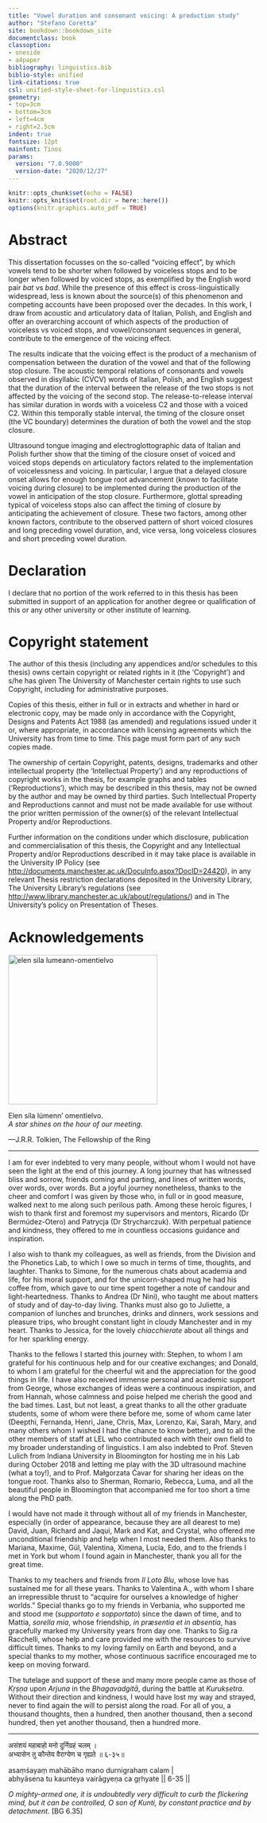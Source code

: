 ```yaml
---
title: "Vowel duration and consonant voicing: A production study"
author: "Stefano Coretta"
site: bookdown::bookdown_site
documentclass: book
classoption:
- oneside
- a4paper
bibliography: linguistics.bib
biblio-style: unified
link-citations: true
csl: unified-style-sheet-for-linguistics.csl
geometry:
- top=3cm
- bottom=3cm
- left=4cm
- right=2.5cm
indent: true
fontsize: 12pt
mainfont: Tinos
params:
  version: "7.0.9000"
  version-date: "2020/12/27"
---
```


```r
knitr::opts_chunk$set(echo = FALSE)
knitr::opts_knit$set(root.dir = here::here())
options(knitr.graphics.auto_pdf = TRUE)
```

# Abstract {-}

This dissertation focusses on the so-called "voicing effect", by which vowels tend to be shorter when followed by voiceless stops and to be longer when followed by voiced stops, as exemplified by the English word pair *bat* vs *bad*.
While the presence of this effect is cross-linguistically widespread, less is known about the source(s) of this phenomenon and competing accounts have been proposed over the decades.
In this work, I draw from acoustic and articulatory data of Italian, Polish, and English and offer an overarching account of which aspects of the production of voiceless vs voiced stops, and vowel/consonant sequences in general, contribute to the emergence of the voicing effect.

The results indicate that the voicing effect is the product of a mechanism of compensation between the duration of the vowel and that of the following stop closure.
The acoustic temporal relations of consonants and vowels observed in disyllabic (CV́CV) words of Italian, Polish, and English suggest that the duration of the interval between the release of the two stops is not affected by the voicing of the second stop.
The release-to-release interval has similar duration in words with a voiceless C2 and those with a voiced C2.
Within this temporally stable interval, the timing of the closure onset (the VC boundary) determines the duration of both the vowel and the stop closure.

Ultrasound tongue imaging and electroglottographic data of Italian and Polish further show that the timing of the closure onset of voiced and voiced stops depends on articulatory factors related to the implementation of voicelessness and voicing.
In particular, I argue that a delayed closure onset allows for enough tongue root advancement (known to facilitate voicing during closure) to be implemented during the production of the vowel in anticipation of the stop closure.
Furthermore, glottal spreading typical of voiceless stops also can affect the timing of closure by anticipating the achievement of closure.
These two factors, among other known factors, contribute to the observed pattern of short voiced closures and long preceding vowel duration, and, vice versa, long voiceless closures and short preceding vowel duration.

# Declaration {-}

I declare that no portion of the work referred to in this thesis has been submitted in support of an application for another degree or qualification of this or any other university or other institute of learning.

# Copyright statement {-}

The author of this thesis (including any appendices and/or schedules to this thesis) owns certain copyright or related rights in it (the 'Copyright') and s/he has given The University of Manchester certain rights to use such Copyright, including for administrative purposes.

Copies of this thesis, either in full or in extracts and whether in hard or electronic copy, may be made only in accordance with the Copyright, Designs and Patents Act 1988 (as amended) and regulations issued under it or, where appropriate, in accordance with licensing agreements which the University has from time to time. This page must form part of any such copies made.

The ownership of certain Copyright, patents, designs, trademarks and other intellectual property (the 'Intellectual Property') and any reproductions of copyright works in the thesis, for example graphs and tables ('Reproductions'), which may be described in this thesis, may not be owned by the author and may be owned by third parties. Such Intellectual Property and Reproductions cannot and must not be made available for use without the prior written permission of the owner(s) of the relevant Intellectual Property and/or Reproductions.

Further information on the conditions under which disclosure, publication and commercialisation of this thesis, the Copyright and any Intellectual Property and/or Reproductions described in it may take place is available in the University IP Policy (see <http://documents.manchester.ac.uk/DocuInfo.aspx?DocID=24420>), in any relevant Thesis restriction declarations deposited in the University Library, The University Library’s regulations (see <http://www.library.manchester.ac.uk/about/regulations/>) and in The University's policy on Presentation of Theses.

# Acknowledgements {-}


<img src="img/tengwar.svg" alt="elen sila lumeann-omentielvo" width=300>

Elen síla lúmenn' omentielvo.\
*A star shines on the hour of our meeting.*

---J.R.R. Tolkien, The Fellowship of the Ring

--------

I am for ever indebted to very many people, without whom I would not have seen the light at the end of this journey.
A long journey that has witnessed bliss and sorrow, friends coming and parting, and lines of written words, over words, over words.
But a joyful journey nonetheless, thanks to the cheer and comfort I was given by those who, in full or in good measure, walked next to me along such perilous path.
Among these heroic figures, I wish to thank first and foremost my supervisors and mentors, Ricardo (Dr Bermúdez-Otero) and Patrycja (Dr Strycharczuk).
With perpetual patience and kindness, they offered to me in countless occasions guidance and inspiration.

I also wish to thank my colleagues, as well as friends, from the Division and the Phonetics Lab, to which I owe so much in terms of time, thoughts, and laughter.
Thanks to Simone, for the numerous chats about academia and life, for his moral support, and for the unicorn-shaped mug he had his coffee from, which gave to our time spent together a note of candour and light-heartedness.
Thanks to Andrea (Dr Nini), who taught me about matters of study and of day-to-day living.
Thanks must also go to Juliette, a companion of lunches and brunches, drinks and dinners, work sessions and pleasure trips, who brought constant light in cloudy Manchester and in my heart.
Thanks to Jessica, for the lovely *chiacchierate* about all things and for her sparkling energy.

Thanks to the fellows I started this journey with: Stephen, to whom I am grateful for his continuous help and for our creative exchanges; and Donald, to whom I am grateful for the cheerful wit and the appreciation for the good things in life.
I have also received immense personal and academic support from George, whose exchanges of ideas were a continuous inspiration, and from Hannah, whose calmness and poise helped me cherish the good and the bad times.
Last, but not least, a great thanks to all the other graduate students, some of whom were there before me, some of whom came later (Deepthi, Fernanda, Henri, Jane, Chris, Max, Lorenzo, Kai, Sarah, Mary, and many others whom I wished I had the chance to know better), and to all the other members of staff at LEL who contributed each with their own field to my broader understanding of linguistics.
I am also indebted to Prof. Steven Lulich from Indiana University in Bloomington for hosting me in his Lab during October 2018 and letting me play with the 3D ultrasound machine (what a toy!), and to Prof. Małgorzata Ćavar for sharing her ideas on the tongue root.
Thanks also to Sherman, Romario, Rebecca, Luma, and all the beautiful people in Bloomington that accompanied me for too short a time along the PhD path.

I would have not made it through without all of my friends in Manchester, especially (in order of appearance, because they are all dearest to me) David, Juan, Richard and Jaqui, Mark and Kat, and Crystal, who offered me unconditional friendship and help when I most needed them. Also thanks to Mariana, Maxime, Gül, Valentina, Ximena, Lucia, Edo, and to the friends I met in York but whom I found again in Manchester, thank you all for the great time.

Thanks to my teachers and friends from *Il Loto Blu*, whose love has sustained me for all these years.
Thanks to Valentina A., with whom I share an irrepressible thrust to "acquire for ourselves a knowledge of higher worlds."
Special thanks go to my friends in Verbania, who supported me and stood me (*supportato e sopportato*) since the dawn of time, and to Mattia, *sorella mia*, whose friendship, *in præsentia et in absentia*, has gracefully marked my University years from day one.
Thanks to Sig.ra Racchelli, whose help and care provided me with the resources to survive difficult times.
Thanks to my loving family on Earth and beyond, and a special thanks to my mother, whose continuous sacrifice encouraged me to keep on moving forward.

The tutelage and support of these and many more people came as those of *Kṛṣṇa* upon *Arjuna* in the *Bhagavadgitā*, during the battle at *Kurukṣetra*.
Without their direction and kindness, I would have lost my way and strayed, never to find again the will to persist along the road.
For all of you, a thousand thoughts, then a hundred, then another thousand, then a second hundred, then yet another thousand, then a hundred more.

--------

असंशयं महाबाहो मनो दुर्निग्रहं चलम् ।\
अभ्यासेन तु कौन्तेय वैराग्येण च गृह्यते ॥ ६-३५॥

asaṃśayaṃ mahābāho mano durnigrahaṃ calam |\
abhyāsena tu kaunteya vairāgyeṇa ca gṛhyate || 6-35 ||

*O mighty-armed one, it is undoubtedly very difficult to curb the flickering mind, but it can be controlled, O son of Kunti, by constant practice and by detachment.* [BG 6.35]
